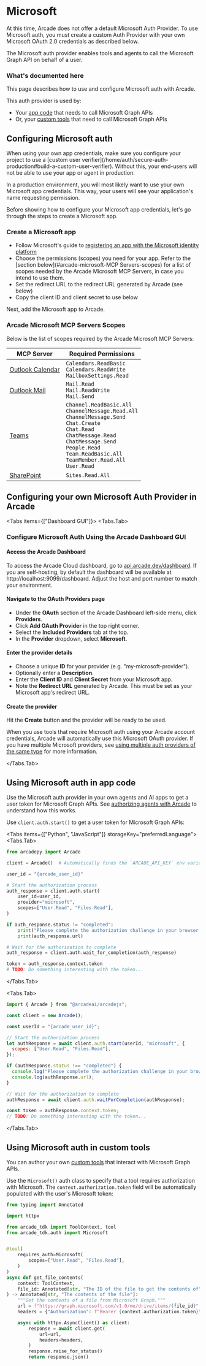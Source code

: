 
# Microsoft

<Callout type="info">
  At this time, Arcade does not offer a default Microsoft Auth Provider. To use
  Microsoft auth, you must create a custom Auth Provider with your own Microsoft
  OAuth 2.0 credentials as described below.
</Callout>

The Microsoft auth provider enables tools and agents to call the Microsoft Graph API on behalf of a user.

### What's documented here

This page describes how to use and configure Microsoft auth with Arcade.

This auth provider is used by:

- Your [app code](#using-microsoft-auth-in-app-code) that needs to call Microsoft Graph APIs
- Or, your [custom tools](#using-microsoft-auth-in-custom-tools) that need to call Microsoft Graph APIs

## Configuring Microsoft auth

<Callout type="info">
  When using your own app credentials, make sure you configure your project to
  use a [custom user
  verifier](/home/auth/secure-auth-production#build-a-custom-user-verifier).
  Without this, your end-users will not be able to use your app or agent in
  production.
</Callout>

In a production environment, you will most likely want to use your own Microsoft app credentials. This way, your users will see your application's name requesting permission.


Before showing how to configure your Microsoft app credentials, let's go through the steps to create a Microsoft app.

### Create a Microsoft app

- Follow Microsoft's guide to [registering an app with the Microsoft identity platform](https://learn.microsoft.com/en-us/entra/identity-platform/quickstart-register-app)
- Choose the permissions (scopes) you need for your app. Refer to the [section below](#arcade-microsoft-MCP Servers-scopes) for a list of scopes needed by the Arcade Microsoft MCP Servers, in case you intend to use them.
- Set the redirect URL to the redirect URL generated by Arcade (see below)
- Copy the client ID and client secret to use below

Next, add the Microsoft app to Arcade.
### Arcade Microsoft MCP Servers Scopes

Below is the list of scopes required by the Arcade Microsoft MCP Servers:

| MCP Server                                                     | Required Permissions                                                                                                                                                                                                                                 |
| -------------------------------------------------------------- | ---------------------------------------------------------------------------------------------------------------------------------------------------------------------------------------------------------------------------------------------------- |
| [Outlook Calendar](/mcp-servers/productivity/outlook-calendar) | `Calendars.ReadBasic`<br/>`Calendars.ReadWrite`<br/>`MailboxSettings.Read`                                                                                                                                                                           |
| [Outlook Mail](/mcp-servers/productivity/outlook-mail)         | `Mail.Read`<br/>`Mail.ReadWrite`<br/>`Mail.Send`                                                                                                                                                                                                     |
| [Teams](/mcp-servers/social-communication/microsoft-teams)     | `Channel.ReadBasic.All`<br/>`ChannelMessage.Read.All`<br/>`ChannelMessage.Send`<br/>`Chat.Create`<br/>`Chat.Read`<br/>`ChatMessage.Read`<br/>`ChatMessage.Send`<br/>`People.Read`<br/>`Team.ReadBasic.All`<br/>`TeamMember.Read.All`<br/>`User.Read` |
| [SharePoint](/mcp-servers/productivity/sharepoint)             | `Sites.Read.All`                                                                                                                                                                                                                                     |

## Configuring your own Microsoft Auth Provider in Arcade



<Tabs items={["Dashboard GUI"]}>
<Tabs.Tab>

### Configure Microsoft Auth Using the Arcade Dashboard GUI

<Steps>

#### Access the Arcade Dashboard

To access the Arcade Cloud dashboard, go to [api.arcade.dev/dashboard](https://api.arcade.dev/dashboard). If you are self-hosting, by default the dashboard will be available at http://localhost:9099/dashboard. Adjust the host and port number to match your environment.

#### Navigate to the OAuth Providers page

- Under the **OAuth** section of the Arcade Dashboard left-side menu, click **Providers**.
- Click **Add OAuth Provider** in the top right corner.
- Select the **Included Providers** tab at the top.
- In the **Provider** dropdown, select **Microsoft**.

#### Enter the provider details

- Choose a unique **ID** for your provider (e.g. "my-microsoft-provider").
- Optionally enter a **Description**.
- Enter the **Client ID** and **Client Secret** from your Microsoft app.
- Note the **Redirect URL** generated by Arcade. This must be set as your Microsoft app's redirect URL.

#### Create the provider

Hit the **Create** button and the provider will be ready to be used.

</Steps>

When you use tools that require Microsoft auth using your Arcade account credentials, Arcade will automatically use this Microsoft OAuth provider. If you have multiple Microsoft providers, see [using multiple auth providers of the same type](/home/auth-providers#using-multiple-providers-of-the-same-type) for more information.

</Tabs.Tab>
</Tabs>

## Using Microsoft auth in app code

Use the Microsoft auth provider in your own agents and AI apps to get a user token for Microsoft Graph APIs. See [authorizing agents with Arcade](/home/auth/how-arcade-helps) to understand how this works.

Use `client.auth.start()` to get a user token for Microsoft Graph APIs:

<Tabs items={["Python", "JavaScript"]} storageKey="preferredLanguage">
<Tabs.Tab>

```python {8-12}
from arcadepy import Arcade

client = Arcade()  # Automatically finds the `ARCADE_API_KEY` env variable

user_id = "{arcade_user_id}"

# Start the authorization process
auth_response = client.auth.start(
    user_id=user_id,
    provider="microsoft",
    scopes=["User.Read", "Files.Read"],
)

if auth_response.status != "completed":
    print("Please complete the authorization challenge in your browser:")
    print(auth_response.url)

# Wait for the authorization to complete
auth_response = client.auth.wait_for_completion(auth_response)

token = auth_response.context.token
# TODO: Do something interesting with the token...
```

</Tabs.Tab>

<Tabs.Tab>

```javascript {8-10}
import { Arcade } from "@arcadeai/arcadejs";

const client = new Arcade();

const userId = "{arcade_user_id}";

// Start the authorization process
let authResponse = await client.auth.start(userId, "microsoft", {
  scopes: ["User.Read", "Files.Read"],
});

if (authResponse.status !== "completed") {
  console.log("Please complete the authorization challenge in your browser:");
  console.log(authResponse.url);
}

// Wait for the authorization to complete
authResponse = await client.auth.waitForCompletion(authResponse);

const token = authResponse.context.token;
// TODO: Do something interesting with the token...
```

</Tabs.Tab>

</Tabs>

## Using Microsoft auth in custom tools

You can author your own [custom tools](/home/build-tools/create-a-mcp-server) that interact with Microsoft Graph APIs.

Use the `Microsoft()` auth class to specify that a tool requires authorization with Microsoft. The `context.authorization.token` field will be automatically populated with the user's Microsoft token:

```python {5-6,9-13,20}
from typing import Annotated

import httpx

from arcade_tdk import ToolContext, tool
from arcade_tdk.auth import Microsoft


@tool(
    requires_auth=Microsoft(
        scopes=["User.Read", "Files.Read"],
    )
)
async def get_file_contents(
    context: ToolContext,
    file_id: Annotated[str, "The ID of the file to get the contents of"],
) -> Annotated[str, "The contents of the file"]:
    """Get the contents of a file from Microsoft Graph."""
    url = f"https://graph.microsoft.com/v1.0/me/drive/items/{file_id}"
    headers = {"Authorization": f"Bearer {context.authorization.token}"}

    async with httpx.AsyncClient() as client:
        response = await client.get(
            url=url,
            headers=headers,
        )
        response.raise_for_status()
        return response.json()
```
